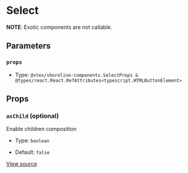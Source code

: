 # Select

**NOTE**: Exotic components are not callable.

## Parameters

### `props`

- Type: `@vtex/shoreline-components.SelectProps & @types/react.React.RefAttributes<typescript.HTMLButtonElement>`

## Props

### `asChild` (optional)

Enable children composition

- Type: `boolean`

- Default: `false`

[View source](https://github.com/vtex/shoreline/blob/4b310ee4d/packages/components/src/select/select.tsx#L5)
